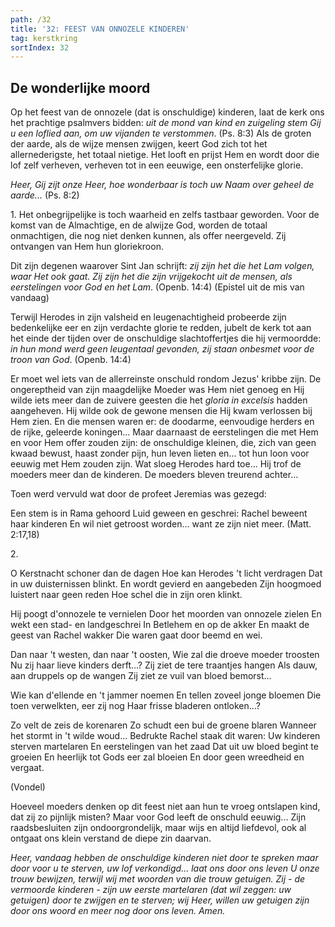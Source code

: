 ```yaml
---
path: /32
title: '32: FEEST VAN ONNOZELE KINDEREN'
tag: kerstkring
sortIndex: 32
---
```



## De wonderlijke moord

Op het feest van de onnozele (dat is onschuldige) kinderen, laat de kerk ons het prachtige psalmvers bidden: _uit de mond van kind en zuigeling stem Gij u een loflied aan, om uw vijanden te verstommen_. (Ps. 8:3) Als de groten der aarde, als de wijze mensen zwijgen, keert God zich tot het allernederigste, het totaal nietige. Het looft en prijst Hem en wordt door die lof zelf verheven, verheven tot in een eeuwige, een onsterfelijke glorie.

_Heer, Gij zijt onze Heer, hoe wonderbaar is toch uw Naam over geheel de aarde..._ (Ps. 8:2)

1\. Het onbegrijpelijke is toch waarheid en zelfs tastbaar geworden. Voor de komst van de Almachtige, en de alwijze God, worden de totaal onmachtigen, die nog niet denken kunnen, als offer neergeveld. Zij ontvangen van Hem hun gloriekroon.

Dit zijn degenen waarover Sint Jan schrijft: _zij zijn het die het Lam volgen, waar Het ook gaat. Zij zijn het die zijn vrijgekocht uit de mensen, als eerstelingen voor God en het Lam_. (Openb. 14:4) (Epistel uit de mis van vandaag)

Terwijl Herodes in zijn valsheid en leugenachtigheid probeerde zijn bedenkelijke eer en zijn verdachte glorie te redden, jubelt de kerk tot aan het einde der tijden over de onschuldige slachtoffertjes die hij vermoordde: _in hun mond werd geen leugentaal gevonden, zij staan onbesmet voor de troon van God_. (Openb. 14:4)

Er moet wel iets van de allerreinste onschuld rondom Jezus' kribbe zijn. De ongereptheid van zijn maagdelijke Moeder was Hem niet genoeg en Hij wilde iets meer dan de zuivere geesten die het _gloria in excelsis_ hadden aangeheven. Hij wilde ook de gewone mensen die Hij kwam verlossen bij Hem zien. En die mensen waren er: de doodarme, eenvoudige herders en de rijke, geleerde koningen... Maar daarnaast de eerstelingen die met Hem en voor Hem offer zouden zijn: de onschuldige kleinen, die, zich van geen kwaad bewust, haast zonder pijn, hun leven lieten en... tot hun loon voor eeuwig met Hem zouden zijn. Wat sloeg Herodes hard toe... Hij trof de moeders meer dan de kinderen. De moeders bleven treurend achter...

Toen werd vervuld wat door de profeet Jeremias was gezegd:

<CenteredText italic>

Een stem is in Rama gehoord
Luid geween en geschrei:
Rachel beweent haar kinderen
En wil niet getroost worden...
want ze zijn niet meer.
(Matt. 2:17,18)

</CenteredText>

2\.

<CenteredText italic>

O Kerstnacht schoner dan de dagen
Hoe kan Herodes 't licht verdragen
Dat in uw duisternissen blinkt.
En wordt gevierd en aangebeden
Zijn hoogmoed luistert naar geen reden
Hoe schel die in zijn oren klinkt.

Hij poogt d'onnozele te vernielen
Door het moorden van onnozele zielen
En wekt een stad- en landgeschrei
In Betlehem en op de akker
En maakt de geest van Rachel wakker
Die waren gaat door beemd en wei.

Dan naar 't westen, dan naar 't oosten,
Wie zal die droeve moeder troosten
Nu zij haar lieve kinders derft...?
Zij ziet de tere traantjes hangen
Als dauw, aan druppels op de wangen
Zij ziet ze vuil van bloed bemorst...

Wie kan d'ellende en 't jammer noemen
En tellen zoveel jonge bloemen
Die toen verwelkten, eer zij nog
Haar frisse bladeren ontloken...?

Zo velt de zeis de korenaren
Zo schudt een bui de groene blaren
Wanneer het stormt in 't wilde woud...
Bedrukte Rachel staak dit waren:
Uw kinderen sterven martelaren
En eerstelingen van het zaad
Dat uit uw bloed begint te groeien
En heerlijk tot Gods eer zal bloeien
En door geen wreedheid en vergaat.

(Vondel)

</CenteredText>

Hoeveel moeders denken op dit feest niet aan hun te vroeg ontslapen kind, dat zij zo pijnlijk misten? Maar voor God leeft de onschuld eeuwig... Zijn raadsbesluiten zijn ondoorgrondelijk, maar wijs en altijd liefdevol, ook al ontgaat ons klein verstand de diepe zin daarvan.

_Heer, vandaag hebben de onschuldige kinderen niet door te spreken maar door voor u te sterven, uw lof verkondigd... laat ons door ons leven U onze trouw bewijzen, terwijl wij met woorden van die trouw getuigen. Zij - de vermoorde kinderen - zijn uw eerste martelaren (dat wil zeggen: uw getuigen) door te zwijgen en te sterven; wij Heer, willen uw getuigen zijn door ons woord en meer nog door ons leven. Amen._
